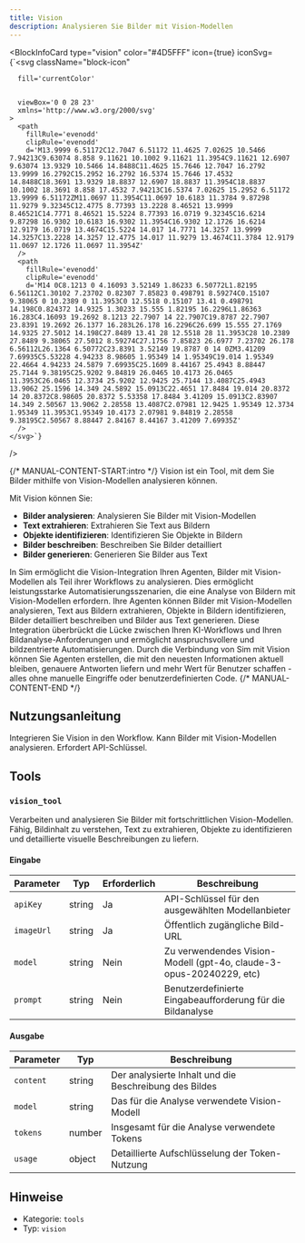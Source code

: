 ```yaml
---
title: Vision
description: Analysieren Sie Bilder mit Vision-Modellen
---
```



<BlockInfoCard 
  type="vision"
  color="#4D5FFF"
  icon={true}
  iconSvg={`<svg className="block-icon"
      
      fill='currentColor'
      
      
      viewBox='0 0 28 23'
      xmlns='http://www.w3.org/2000/svg'
    >
      <path
        fillRule='evenodd'
        clipRule='evenodd'
        d='M13.9999 6.51172C12.7047 6.51172 11.4625 7.02625 10.5466 7.94213C9.63074 8.858 9.11621 10.1002 9.11621 11.3954C9.11621 12.6907 9.63074 13.9329 10.5466 14.8488C11.4625 15.7646 12.7047 16.2792 13.9999 16.2792C15.2952 16.2792 16.5374 15.7646 17.4532 14.8488C18.3691 13.9329 18.8837 12.6907 18.8837 11.3954C18.8837 10.1002 18.3691 8.858 17.4532 7.94213C16.5374 7.02625 15.2952 6.51172 13.9999 6.51172ZM11.0697 11.3954C11.0697 10.6183 11.3784 9.87298 11.9279 9.32345C12.4775 8.77393 13.2228 8.46521 13.9999 8.46521C14.7771 8.46521 15.5224 8.77393 16.0719 9.32345C16.6214 9.87298 16.9302 10.6183 16.9302 11.3954C16.9302 12.1726 16.6214 12.9179 16.0719 13.4674C15.5224 14.017 14.7771 14.3257 13.9999 14.3257C13.2228 14.3257 12.4775 14.017 11.9279 13.4674C11.3784 12.9179 11.0697 12.1726 11.0697 11.3954Z'
      />
      <path
        fillRule='evenodd'
        clipRule='evenodd'
        d='M14 0C8.1213 0 4.16093 3.52149 1.86233 6.50772L1.82195 6.56112C1.30102 7.23702 0.82307 7.85823 0.498791 8.59274C0.15107 9.38065 0 10.2389 0 11.3953C0 12.5518 0.15107 13.41 0.498791 14.198C0.824372 14.9325 1.30233 15.555 1.82195 16.2296L1.86363 16.283C4.16093 19.2692 8.1213 22.7907 14 22.7907C19.8787 22.7907 23.8391 19.2692 26.1377 16.283L26.178 16.2296C26.699 15.555 27.1769 14.9325 27.5012 14.198C27.8489 13.41 28 12.5518 28 11.3953C28 10.2389 27.8489 9.38065 27.5012 8.59274C27.1756 7.85823 26.6977 7.23702 26.178 6.56112L26.1364 6.50772C23.8391 3.52149 19.8787 0 14 0ZM3.41209 7.69935C5.53228 4.94233 8.98605 1.95349 14 1.95349C19.014 1.95349 22.4664 4.94233 24.5879 7.69935C25.1609 8.44167 25.4943 8.88447 25.7144 9.38195C25.9202 9.84819 26.0465 10.4173 26.0465 11.3953C26.0465 12.3734 25.9202 12.9425 25.7144 13.4087C25.4943 13.9062 25.1596 14.349 24.5892 15.0913C22.4651 17.8484 19.014 20.8372 14 20.8372C8.98605 20.8372 5.53358 17.8484 3.41209 15.0913C2.83907 14.349 2.50567 13.9062 2.28558 13.4087C2.07981 12.9425 1.95349 12.3734 1.95349 11.3953C1.95349 10.4173 2.07981 9.84819 2.28558 9.38195C2.50567 8.88447 2.84167 8.44167 3.41209 7.69935Z'
      />
    </svg>`}
/>

{/* MANUAL-CONTENT-START:intro */}
Vision ist ein Tool, mit dem Sie Bilder mithilfe von Vision-Modellen analysieren können.

Mit Vision können Sie:

- **Bilder analysieren**: Analysieren Sie Bilder mit Vision-Modellen
- **Text extrahieren**: Extrahieren Sie Text aus Bildern
- **Objekte identifizieren**: Identifizieren Sie Objekte in Bildern
- **Bilder beschreiben**: Beschreiben Sie Bilder detailliert
- **Bilder generieren**: Generieren Sie Bilder aus Text

In Sim ermöglicht die Vision-Integration Ihren Agenten, Bilder mit Vision-Modellen als Teil ihrer Workflows zu analysieren. Dies ermöglicht leistungsstarke Automatisierungsszenarien, die eine Analyse von Bildern mit Vision-Modellen erfordern. Ihre Agenten können Bilder mit Vision-Modellen analysieren, Text aus Bildern extrahieren, Objekte in Bildern identifizieren, Bilder detailliert beschreiben und Bilder aus Text generieren. Diese Integration überbrückt die Lücke zwischen Ihren KI-Workflows und Ihren Bildanalyse-Anforderungen und ermöglicht anspruchsvollere und bildzentrierte Automatisierungen. Durch die Verbindung von Sim mit Vision können Sie Agenten erstellen, die mit den neuesten Informationen aktuell bleiben, genauere Antworten liefern und mehr Wert für Benutzer schaffen - alles ohne manuelle Eingriffe oder benutzerdefinierten Code.
{/* MANUAL-CONTENT-END */}

## Nutzungsanleitung

Integrieren Sie Vision in den Workflow. Kann Bilder mit Vision-Modellen analysieren. Erfordert API-Schlüssel.

## Tools

### `vision_tool`

Verarbeiten und analysieren Sie Bilder mit fortschrittlichen Vision-Modellen. Fähig, Bildinhalt zu verstehen, Text zu extrahieren, Objekte zu identifizieren und detaillierte visuelle Beschreibungen zu liefern.

#### Eingabe

| Parameter | Typ | Erforderlich | Beschreibung |
| --------- | ---- | -------- | ----------- |
| `apiKey` | string | Ja | API-Schlüssel für den ausgewählten Modellanbieter |
| `imageUrl` | string | Ja | Öffentlich zugängliche Bild-URL |
| `model` | string | Nein | Zu verwendendes Vision-Modell \(gpt-4o, claude-3-opus-20240229, etc\) |
| `prompt` | string | Nein | Benutzerdefinierte Eingabeaufforderung für die Bildanalyse |

#### Ausgabe

| Parameter | Typ | Beschreibung |
| --------- | ---- | ----------- |
| `content` | string | Der analysierte Inhalt und die Beschreibung des Bildes |
| `model` | string | Das für die Analyse verwendete Vision-Modell |
| `tokens` | number | Insgesamt für die Analyse verwendete Tokens |
| `usage` | object | Detaillierte Aufschlüsselung der Token-Nutzung |

## Hinweise

- Kategorie: `tools`
- Typ: `vision`
